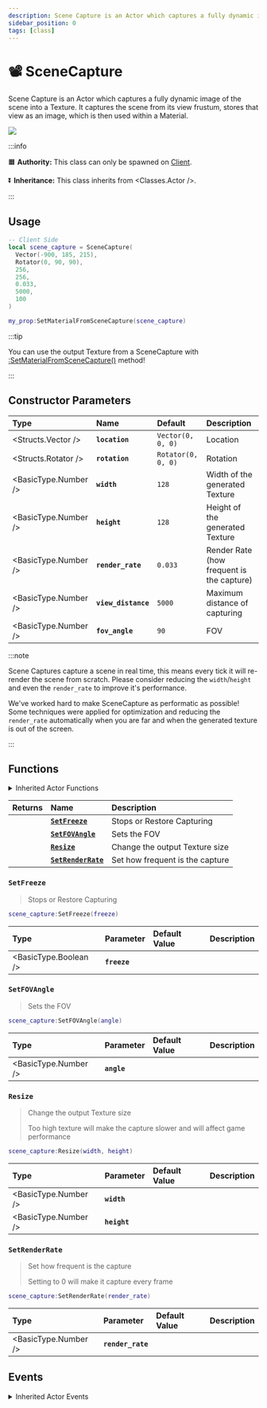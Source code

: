 ```yaml
---
description: Scene Capture is an Actor which captures a fully dynamic image of the scene into a Texture. It captures the scene from its view frustum, stores that view as an image, which is then used within a Material.
sidebar_position: 0
tags: [class]
---
```


# 📽️ SceneCapture

Scene Capture is an Actor which captures a fully dynamic image of the scene into a Texture. It captures the scene from its view frustum, stores that view as an image, which is then used within a Material.


![](/img/docs/scenecapture.jpg)

:::info

🟧 **Authority:** This class can only be spawned on [Client](./core-concepts/scripting/authority-concepts.mdx).

⏬ **Inheritance:** This class inherits from <Classes.Actor />.

:::


## Usage

```lua
-- Client Side
local scene_capture = SceneCapture(
  Vector(-900, 185, 215),
  Rotator(0, 90, 90),
  256,
  256,
  0.033,
  5000,
  100
)

my_prop:SetMaterialFromSceneCapture(scene_capture)
```

:::tip

You can use the output Texture from a SceneCapture with [:SetMaterialFromSceneCapture()](./scripting-reference/classes/base-classes/paintable.mdx#setmaterialfromscenecapture) method!

:::


## Constructor Parameters

| **Type** | **Name** | **Default** | **Description** |
| :--- | :--- | :--- | :--- |
| <Structs.Vector /> | **`location`** | `Vector(0, 0, 0)` | Location |
| <Structs.Rotator /> | **`rotation`** | `Rotator(0, 0, 0)` | Rotation |
| <BasicType.Number /> | **`width`** | `128` | Width of the generated Texture |
| <BasicType.Number /> | **`height`** | `128` | Height of the generated Texture |
| <BasicType.Number /> | **`render_rate`** | `0.033` | Render Rate (how frequent is the capture) |
| <BasicType.Number /> | **`view_distance`** | `5000` | Maximum distance of capturing |
| <BasicType.Number /> | **`fov_angle`** | `90` | FOV |


:::note

Scene Captures capture a scene in real time, this means every tick it will re-render the scene from scratch. Please consider reducing the `width`/`height` and even the `render_rate` to improve it's performance.

We've worked hard to make SceneCapture as performatic as possible! Some techniques were applied for optimization and reducing the `render_rate` automatically when you are far and when the generated texture is out of the screen.

:::


## Functions


<details><summary>Inherited Actor Functions</summary><BaseActorFunctions /></details>

| **Returns** | **Name** | **Description** |
| :--- | :--- | :--- |
|  | [**`SetFreeze`**](scene-capture#setfreeze) | Stops or Restore Capturing |
|  | [**`SetFOVAngle`**](scene-capture#setfovangle) | Sets the FOV |
|  | [**`Resize`**](scene-capture#resize) | Change the output Texture size |
|  | [**`SetRenderRate`**](scene-capture#setrenderrate) | Set how frequent is the capture |

### **`SetFreeze`**

> Stops or Restore Capturing

```lua
scene_capture:SetFreeze(freeze)
```

| Type | Parameter | Default Value | Description |
| :--- | :--- | :--- | :--- |
| <BasicType.Boolean /> | **`freeze`** |  |


### **`SetFOVAngle`**

> Sets the FOV

```lua
scene_capture:SetFOVAngle(angle)
```

| Type | Parameter | Default Value | Description |
| :--- | :--- | :--- | :--- |
| <BasicType.Number /> | **`angle`** |  |


### **`Resize`**

> Change the output Texture size
> 
> Too high texture will make the capture slower and will affect game performance

```lua
scene_capture:Resize(width, height)
```

| Type | Parameter | Default Value | Description |
| :--- | :--- | :--- | :--- |
| <BasicType.Number /> | **`width`** |  |
| <BasicType.Number /> | **`height`** |  |


### **`SetRenderRate`**

> Set how frequent is the capture
> 
> Setting to 0 will make it capture every frame

```lua
scene_capture:SetRenderRate(render_rate)
```

| Type | Parameter | Default Value | Description |
| :--- | :--- | :--- | :--- |
| <BasicType.Number /> | **`render_rate`** |  |



## Events


<details><summary>Inherited Actor Events</summary><BaseActorEvents /></details>
